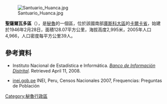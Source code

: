 [[Image:Santuario_Huanca.jpg|right]]

'''聖薩爾瓦多區'''（{{lang-es|Distrito de San Salvador}}），是[[秘魯|秘魯]]的一個區，位於該國南部[[庫斯科大區|庫斯科大區]]的[[卡爾卡省|卡爾卡省]]，始建於1946年2月28日，面積128.07平方公里，海拔高度2,995米，2005年人口4,966，人口密度每平方公里39人。

==參考資料==
*{{es icon}} Instituto Nacional de Estadística e Informática. ''[https://web.archive.org/web/20080423164200/http://desa.inei.gob.pe/mapas/bid/ Banco de Información Distrital]''. Retrieved April 11, 2008.
*[https://web.archive.org/web/20130127005551/http://iinei.inei.gob.pe/iinei/RedatamCpv2007.asp?id=ResultadosCensales%3Fori%3DC inei.gob.pe] INEI, Peru, Censos Nacionales 2007, Frequencias: Preguntas de Población

{{Peru-geo-stub}}
[[Category:秘魯行政區|Category:秘魯行政區]]